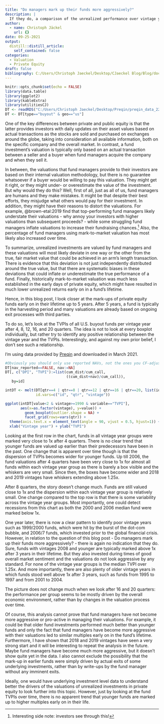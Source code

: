 ```yaml
---
title: "Do managers mark up their funds more aggressively?"
description: |
  If they do, a comparison of the unrealized performance over vintage years might be meaningless.
author:
  - name: Christoph Jäckel
    url: {}
date: 09-25-2021
output:
  distill::distill_article:
    self_contained: false
categories:
  - Valuation
  - Private Equity
draft: false
bibliography: C:/Users/Christoph Jaeckel/Desktop/CJaeckel Blog/Blog/docs/biblio.bib
---
```



```r
knitr::opts_chunk$set(echo = FALSE)
library(data.table)
library(ggplot2)
library(kableExtra)
library(utilitiesCJ)
DT <- readRDS("C:/Users/Christoph Jaeckel/Desktop/Preqin/preqin_data_22March2021.rds")
DT <- DT[type=="buyout" & geo=="us"]
```

One of the key differences between private and public equity is that the latter provides investors with daily updates on their asset values based on actual transactions as the stocks are sold and purchased on exchanges around the globe, taking into consideration all available information, both on the specific company and the overall market. In contrast, a fund investment's valuation is typically only based on an actual transaction between a seller and a buyer when fund managers acquire the company and when they sell it.

In between, the valuations that fund managers provide to their investors are based on their internal valuation methodology, but there is no guarantee whatsoever if a buyer would be willing to pay this valuation. They might get it right, or they might under- or overestimate the value of the investment. But why would they do this? Well, first of all, just as all of us, fund managers are humans and they make mistakes. It might be that despite their best efforts, they misjudge what others would pay for their investment. In addition, they might have their reasons to distort the valuations. For example, @brown-etal:2019 find that top-performing fund managers likely understate their valuations - why annoy your investors with higher valuations than subsequent proceeds? - while some struggling fund managers inflate  valuations to increase their fundraising chances.^[Interesting side note: investors see through this!] Also, the percentage of fund managers using mark-to-market valuation has most likely also increased over time.

To summarize, unrealized investments are valued by fund managers and these valuations will most likely deviate in one way or the other from the true, fair market value that could be achieved in an arm's length transaction. There is evidence that this deviation is not just independently distributed around the true value, but that there are systematic biases in these deviations that could inflate or underestimate the true performance of a fund. Finally, historically mark-to-market valuation was much less established in the early days of private equity, which might have resulted in much lower unrealized returns early on in a fund's lifetime.


Hence, in this blog post, I look closer at the mark-ups of private equity funds early on in their lifetime up to 5 years. After 5 years, a fund is typically in the harvesting period and many valuations are already based on ongoing exit processes with third parties.

To do so, let's look at the TVPIs of all U.S. buyout funds per vintage year after 4, 8, 12, 16, and 20 quarters. The idea is not to look at every boxplot individually, but rather try to identify any positive relationship between the vintage year and the TVPIs. Interestingly, and against my own prior belief, I don't see such a relationship.

<aside>
I'm using data provided by [Preqin](https://www.preqin.com/) and downloaded in March 2021.
</aside>


```r
#Obviously you should only use reported NAVs, not the ones you CF-adjust
DT[nav_reported==FALSE, nav:=NA]
DT[, c("DPI", "TVPI"):=list(cum_dist/cum_call,
                            ((cum_dist+nav)/cum_call)),
   by=id]

intDT <- melt(DT[qtr==4 | qtr==8 | qtr==12 | qtr==16 | qtr==20, list(id, qtr, DPI, vintage, TVPI)], 
              id.vars=c("id", "qtr", "vintage"))

ggplot(intDT[value<2 & vintage>=1990 & variable=="TVPI"],
       aes(x=as.factor(vintage), y=value)) +
         geom_boxplot(outlier.shape = NA) +
         facet_grid(rows=vars(qtr)) + 
  theme(axis.text.x = element_text(angle = 90, vjust = 0.5, hjust=1)) +
  xlab("Vintage year") + ylab("TVPI")
```

Looking at the first row in the chart, funds in all vintage year groups were marked very close to 1x after 4 quarters. There is no clear trend that younger funds are valued up earlier than their predecessors have been in the past. One change that is apparent over time though is that the dispersion of TVPIs becomes wider for younger funds. Up till 2006, the fund valuations after 4 quarters have been very close to 1x for almost all funds within each vintage year group as there is barely a box visible and the whiskers are very small. Since then, the boxes have become wider and 2018 and 2019 vintages have whiskers extending above 1.25x. 

After 8 quarters, the story doesn't change much. Funds are still valued close to 1x and the dispersion within each vintage year group is relatively small. One change compared to the top row is that there is some variability across the vintage year groups. Most importantly, one could detect recessions from this chart as both the 2000 and 2006 median fund were marked below 1x.

One year later, there is now a clear pattern to identify poor vintage years such as 1999/2000 funds, which were hit by the burst of the dot-com bubble, and 2006/7 funds, which invested prior to the global financial crisis. However, in relation to the question of this blog post - Do managers mark up their funds more aggressively? - there is again no indication that they do. Sure, funds with vintages 2008 and younger are typically marked above 1x after 3 years in their lifetime. But they also invested during times of good overall market sentiment and the valuations do not look aggressive by any standard. For none of the vintage year groups is the median TVPI over 1.25x. And more importantly, there are also plenty of older vintage years in which funds stood well above 1x after 3 years, such as funds from 1995 to 1997 and from 2001 to 2004.

The picture does not change much when we look after 16 and 20 quarters: the performance per group seems to be mostly driven by the overall economic environment, rather than by changes in the valuation process over time.

Of course, this analysis cannot prove that fund managers have not become more aggressive or pro-active in managing their valuations. For example, it could be that older fund investments performed much better than younger funds and only the fact that fund managers have become more aggressive with their valuations led to similar multiples early on in the fund's lifetime. Furthermore, I have shown that 2018 and 2019 vintages have seen a very strong start and it will be interesting to repeat the analysis in the future. Maybe fund managers have become much more aggressive, but it doesn't show quite yet in the data. I also cannot exclude the possibility that the mark-up in earlier funds were simply driven by actual exits of some underlying investments, rather than by write-ups by the fund manager without any imminent exits.

Ideally, one would have underlying investment level data to understand better the drivers of the valuations of unrealized investments in private equity to look further into this topic. However, just by looking at the fund TVPIs over time, there is no apparent trend that younger funds are marked up to higher multiples early on in their life. 

